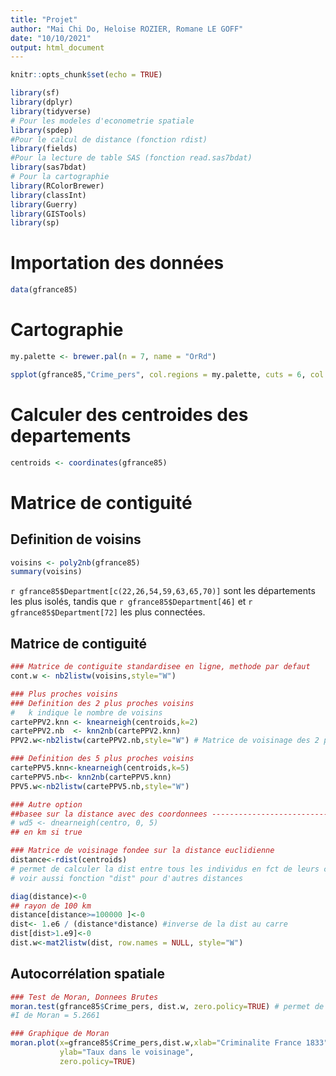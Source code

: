 ```yaml
---
title: "Projet"
author: "Mai Chi Do, Heloise ROZIER, Romane LE GOFF"
date: "10/10/2021"
output: html_document
---
```


```r
knitr::opts_chunk$set(echo = TRUE)
```

```r
library(sf)
library(dplyr)
library(tidyverse)
# Pour les modeles d'econometrie spatiale
library(spdep)
#Pour le calcul de distance (fonction rdist)
library(fields)
#Pour la lecture de table SAS (fonction read.sas7bdat)
library(sas7bdat)
# Pour la cartographie
library(RColorBrewer)
library(classInt)
library(Guerry)
library(GISTools)
library(sp)
```

# Importation des données

```r
data(gfrance85)
```

# Cartographie

```r
my.palette <- brewer.pal(n = 7, name = "OrRd")

spplot(gfrance85,"Crime_pers", col.regions = my.palette, cuts = 6, col = "transparent", main="Nombre de crimes contre des personnes en France (1833)")
```

# Calculer des centroides des departements

```r
centroids <- coordinates(gfrance85)
```

# Matrice de contiguité

## Definition de voisins

```r
voisins <- poly2nb(gfrance85)
summary(voisins)
```

`r gfrance85$Department[c(22,26,54,59,63,65,70)] ` sont les départements les plus isolés, tandis que `r gfrance85$Department[46] ` et `r gfrance85$Department[72] `
les plus connectées.

## Matrice de contiguité

```r
### Matrice de contiguite standardisee en ligne, methode par defaut
cont.w <- nb2listw(voisins,style="W")

### Plus proches voisins
### Definition des 2 plus proches voisins
#   k indique le nombre de voisins
cartePPV2.knn <- knearneigh(centroids,k=2) 
cartePPV2.nb  <- knn2nb(cartePPV2.knn)
PPV2.w<-nb2listw(cartePPV2.nb,style="W") # Matrice de voisinage des 2 ppv

### Definition des 5 plus proches voisins
cartePPV5.knn<-knearneigh(centroids,k=5) 
cartePPV5.nb<- knn2nb(cartePPV5.knn)
PPV5.w<-nb2listw(cartePPV5.nb,style="W")

### Autre option
##basee sur la distance avec des coordonnees ------------------------------------------------------------------------
# wd5 <- dnearneigh(centro, 0, 5)
## en km si true

### Matrice de voisinage fondee sur la distance euclidienne
distance<-rdist(centroids) 
# permet de calculer la dist entre tous les individus en fct de leurs coordonnees
# voir aussi fonction "dist" pour d'autres distances

diag(distance)<-0
## rayon de 100 km
distance[distance>=100000 ]<-0
dist<- 1.e6 / (distance*distance) #inverse de la dist au carre
dist[dist>1.e9]<-0
dist.w<-mat2listw(dist, row.names = NULL, style="W")
```
## Autocorrélation spatiale

```r
### Test de Moran, Donnees Brutes
moran.test(gfrance85$Crime_pers, dist.w, zero.policy=TRUE) # permet de recup la stat de Moran
#I de Moran = 5.2661

### Graphique de Moran
moran.plot(x=gfrance85$Crime_pers,dist.w,xlab="Criminalite France 1833",
           ylab="Taux dans le voisinage",
           zero.policy=TRUE)
```

